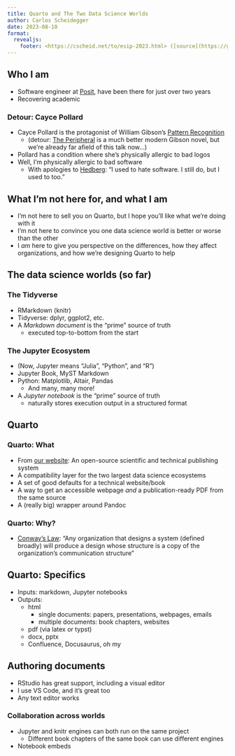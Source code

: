 ```yaml
---
title: Quarto and The Two Data Science Worlds
author: Carlos Scheidegger
date: 2023-08-10
format: 
  revealjs:
    footer: <https://cscheid.net/to/esip-2023.html> ([source](https://github.com/cscheid/2023-esip-quarto-talk))
---
```


## Who I am

- Software engineer at [Posit](https://posit.co), have been there for just over two years
- Recovering academic

### Detour: Cayce Pollard

- Cayce Pollard is the protagonist of William Gibson's [Pattern Recognition](https://www.powells.com/book/pattern-recognition-9780425198681)
  - (detour: [The Peripheral](https://www.powells.com/book/the-peripheral-9780425276235) is a much better modern Gibson novel, but we're already far afield of this talk now...)
- Pollard has a condition where she's physically allergic to bad logos
- Well, I'm physically allergic to bad software
  - With apologies to [Hedberg](https://en.wikipedia.org/wiki/Mitch_Hedberg): "I used to hate software. I still do, but I used to too."

## What I'm not here for, and what I am

- I'm not here to sell you on Quarto, but I hope you'll like what we're doing with it
- I'm not here to convince you one data science world is better or worse than the other
- I _am_ here to give you perspective on the differences, how they affect organizations, and how we're designing Quarto to help

## The data science worlds (so far)

### The Tidyverse

- RMarkdown (knitr)
- Tidyverse: dplyr, ggplot2, etc.
- A _Markdown document_ is the "prime" source of truth
  - executed top-to-bottom from the start

### The Jupyter Ecosystem

- (Now, Jupyter means "Julia", "Python", and "R")
- Jupyter Book, MyST Markdown
- Python: Matplotlib, Altair, Pandas
  - And many, many more!
- A _Jupyter notebook_ is the "prime" source of truth
  - naturally stores execution output in a structured format

## Quarto

### Quarto: What

- From [our website](https://quarto.org): An open-source scientific and technical publishing system
- A compatibility layer for the two largest data science ecosystems
- A set of good defaults for a technical website/book
- A way to get an accessible webpage _and_ a publication-ready PDF from the same source
- A (really big) wrapper around Pandoc

### Quarto: Why?

- [Conway's Law](https://en.wikipedia.org/wiki/Conway's_law): "Any organization that designs a system (defined broadly) will produce a design whose structure is a copy of the organization's communication structure"

## Quarto: Specifics

- Inputs: markdown, Jupyter notebooks
- Outputs:
  - html 
    - single documents: papers, presentations, webpages, emails
    - multiple documents: book chapters, websites
  - pdf (via latex or typst)
  - docx, pptx
  - Confluence, Docusaurus, oh my

## Authoring documents

- RStudio has great support, including a visual editor
- I use VS Code, and it's great too
- Any text editor works

### Collaboration across worlds

- Jupyter and knitr engines can both run on the same project
  - Different book chapters of the same book can use different engines
- Notebook embeds
